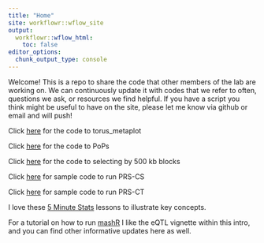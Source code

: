 ```yaml
---
title: "Home"
site: workflowr::wflow_site
output:
  workflowr::wflow_html:
    toc: false
editor_options:
  chunk_output_type: console
---
```


Welcome! This is a repo to share the code that other members of the lab are working on. We can continuously update it with codes that we refer to often, questions we ask, or resources we find helpful. If you have a script you think might be useful to have on the site, please let me know via github or email and will push!

Click [here](torus_metaplot.html) for the code to torus_metaplot

Click [here](popsscropts.html) for the code to PoPs

Click [here](500kb.html) for the code to selecting by 500 kb blocks

Click [here](PRS-CT.html) for sample code to run PRS-CS

Click [here](PRS-CS.html) for sample code to run PRS-CT


I love these [5 Minute Stats](https://stephens999.github.io/fiveMinuteStats/) lessons to illustrate key concepts.

For a tutorial on how to run [mashR](https://stephenslab.github.io/mashr/articles/intro_mash.html) I like the eQTL vignette within this intro, and you can find other informative updates here as well.



